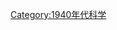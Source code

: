 {{依分類劃分的年份
|m=1
|c=9
|d=4
|y=1
|cat=科學
|sortkey=科學
|in=
|parent=20世纪各年科学
}}
{{Commonscat|1941 in science}}
[[Category:1940年代科学|Category:1940年代科学]]